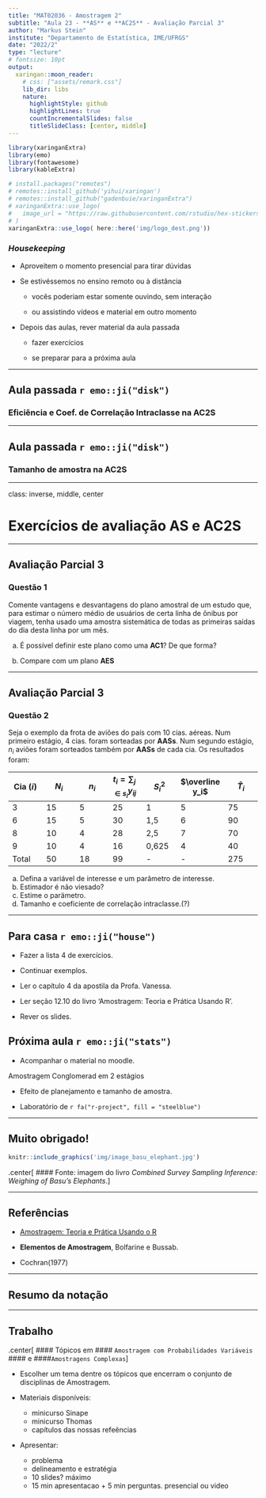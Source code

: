 ```yaml
---
title: "MAT02036 - Amostragem 2"
subtitle: "Aula 23 - **AS** e **AC2S** - Avaliação Parcial 3"
author: "Markus Stein"
institute: "Departamento de Estatística, IME/UFRGS"
date: "2022/2"
type: "lecture"
# fontsize: 10pt
output:
  xaringan::moon_reader:
    # css: ["assets/remark.css"]
    lib_dir: libs
    nature:
      highlightStyle: github
      highlightLines: true
      countIncrementalSlides: false
      titleSlideClass: [center, middle]
---
```


```r
library(xaringanExtra)
library(emo)
library(fontawesome)
library(kableExtra)
```

```r
# install.packages("remotes")
# remotes::install_github('yihui/xaringan')
# remotes::install_github("gadenbuie/xaringanExtra")
# xaringanExtra::use_logo(
#   image_url = "https://raw.githubusercontent.com/rstudio/hex-stickers/master/PNG/xaringan.png"
# )
xaringanExtra::use_logo( here::here('img/logo_dest.png'))
```

### *Housekeeping*

* Aproveitem o momento presencial para tirar dúvidas

* Se estivéssemos no ensino remoto ou à distância

  + vocês poderiam estar somente ouvindo, sem interação
  
  + ou assistindo vídeos e material em outro momento
  
* Depois das aulas, rever material da aula passada

  + fazer exercícios
  
  + se preparar para a próxima aula

---

## Aula passada `r emo::ji("disk")`
### Eficiência e Coef. de Correlação Intraclasse na AC2S

---

## Aula passada `r emo::ji("disk")`
### Tamanho de amostra na AC2S

---

class: inverse, middle, center

# Exercícios de avaliação AS e  AC2S

---

## Avaliação Parcial 3
### Questão 1

Comente vantagens e desvantagens do plano amostral de um estudo que, para estimar o número médio de usuários de certa linha de ônibus por viagem, tenha usado uma amostra sistemática de todas as primeiras saídas do dia desta linha por um mês. 

a. É possível definir este plano como uma **AC1**? De que forma?

b. Compare com um plano **AES** 

---

## Avaliação Parcial 3
### Questão 2

Seja o exemplo da frota de aviões do país com 10 cias. aéreas. Num primeiro estágio, 4 cias. foram sorteadas por **AASs**. Num segundo estágio, $n_i$ aviões foram sorteados também por **AASs** de cada cia. Os resultados foram:

Cia $(i)$ | $N_i$ | $n_i$ | $t_i = \sum_{j \in s_i} y_{ij}$ | $S^2_i$ | $\overline y_i$ | $\widehat T_i$
--|--|--|--|--|--|--
3 | 15 | 5 | 25 | 1 | 5 | 75
6 | 15 | 5 | 30 | 1,5 | 6 | 90
8 | 10 | 4 | 28 | 2,5 | 7 | 70
9 | 10 | 4 | 16 | 0,625 | 4 | 40
Total | 50 | 18 | 99 | - | - | 275

a. Defina a variável de interesse e um parâmetro de interesse.  
b. Estimador é não viesado?  
c. Estime o parämetro.  
d. Tamanho e coeficiente de correlação intraclasse.(?)

---

## Para casa `r emo::ji("house")`

* Fazer a lista 4 de exercícios.

* Continuar exemplos.

<!-- Continuar o Exercício. -->

<!-- * Mostrar tamanho de amostra $n$ para AASc dentro dos estratos. -->

<!-- * Continuar exercícios do livro 'Amostragem: Teoria e Prática Usando R'    https://amostragemcomr.github.io/livro/estrat.html#exerc11 -->

* Ler o capítulo 4 da apostila da Profa. Vanessa.

* Ler seção 12.10 do livro 'Amostragem: Teoria e Prática Usando R'.

* Rever os slides.

<!-- * Ler BOlfarine e Bussab...da seção 11.3 do livro 'Amostragem: Teoria e Prática Usando R'. -->

<!-- * Preparação para avaliação parcial 2 -->

## Próxima aula `r emo::ji("stats")`

* Acompanhar o material no moodle.

Amostragem Conglomerad em 2 estágios

  + Efeito de planejamento e tamanho de amostra.

  + Laboratório de <i class="fa-duotone fa-people-group"></i>`r fa("r-project", fill = "steelblue")`

---

## Muito obrigado!

```r
knitr::include_graphics('img/image_basu_elephant.jpg')
```
.center[
#### Fonte: imagem do livro *Combined Survey Sampling Inference: Weighing of Basu's Elephants*.
]


---

## Referências

<!-- Slides baseados no Capítulo 11 do livro -->

* [Amostragem: Teoria e Prática Usando o R](https://amostragemcomr.github.io/livro/index.html)

* **Elementos de Amostragem**, Bolfarine e Bussab.

<!-- Citações do Capítulo -->

<!-- * Neyman(1934) -->

* Cochran(1977)


<!-- * refazer calculos para amostagem aleatoria simples com reposicao -->
<!-- * alocacao... ou lab R comparando alocação proporcional e igual tamanho -->

<!-- listas de exercicios... -->
<!-- dois aspectos da disciplina... ter flexibilidade com teoria... exercitar os conceitos com exercicios teoricos e praticos -->

<!-- falar dos pesos na AES -->

<!-- valor z_alpha/2 significa z ou t -->

<!-- quem tiver interesse em conferir as fórmulas... mostra as conttas, gosta dessa pparte...posso contabilizar ponto extra... tem q ser o primeira... -->
<!-- o mesmo pode valer para os códigos e texto... -->
<!-- fazer o formulário -->
<!-- resumo de formulas -->

---

## Resumo da notação

---

## Trabalho

.center[
#### Tópicos em 
#### `Amostragem com Probabilidades Variáveis` 
#### e 
####`Amostragens Complexas`
]

* Escolher um tema dentre os tópicos que encerram o conjunto de disciplinas de Amostragem.

* Materiais disponíveis:
  + minicurso Sinape
  + minicurso Thomas
  + capítulos das nossas refeências

* Apresentar:
  + problema
  + delineamento e estratégia
  + 10 slides? máximo  
  + 15 min apresentacao + 5 min perguntas. presencial ou video

<!-- * falar com Ju -->

<!-- * Falar do meu problema  -->
<!-- 	+ ... -->

<!-- chamar rodrigo e ju e marcia, para as apresentacoes??? tem canecas do datathon -->
